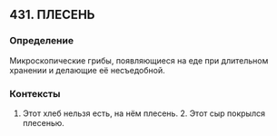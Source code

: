## 431. ПЛЕСЕНЬ
### Определение
Микроскопические грибы, появляющиеся на еде при длительном хранении и делающие её несъедобной.

### Контексты
1. Этот хлеб нельзя есть, на нём плесень. 2. Этот сыр покрылся плесенью.

